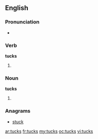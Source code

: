 ==English==

===Pronunciation===
* {{rhymes|ʌks}}

===Verb===
'''tucks'''

# {{third-person singular of|tuck}}

===Noun===
'''tucks'''

# {{plural of|tuck}}

===Anagrams===
* [[stuck#English|stuck]]

[[ar:tucks]]
[[fr:tucks]]
[[my:tucks]]
[[oc:tucks]]
[[vi:tucks]]